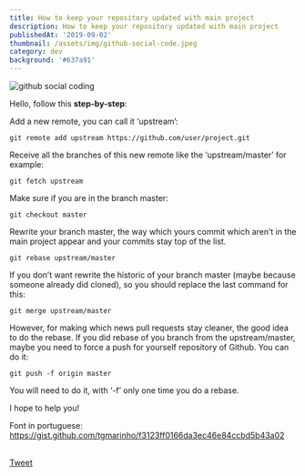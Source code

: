 ```yaml
---
title: How to keep your repository updated with main project
description: How to keep your repository updated with main project
publishedAt: '2019-09-02'
thumbnail: /assets/img/github-social-code.jpeg
category: dev
background: '#637a91'
---
```


![github social coding](/assets/img/github-social-code.jpeg)

Hello, follow this **step-by-step**:

Add a new remote, you can call it ‘upstream’:

```
git remote add upstream https://github.com/user/project.git
```

Receive all the branches of this new remote like the ‘upstream/master’ for example:

```
git fetch upstream
```

Make sure if you are in the branch master:

```
git checkout master
```

Rewrite your branch master, the way which yours commit which aren’t in the main project appear and your commits stay top of the list.

```
git rebase upstream/master
```

If you don’t want rewrite the historic of your branch master (maybe because someone already did cloned), so you should replace the last command for this:

```
git merge upstream/master
```

However, for making which news pull requests stay cleaner, the good idea to do the rebase. If you did rebase of you branch from the upstream/master, maybe you need to force a push for yourself repository of Github. You can do it:

```
git push -f origin master
```

You will need to do it, with ‘-f’ only one time you do a rebase.

I hope to help you!

Font in portuguese: https://gist.github.com/tgmarinho/f3123ff0166da3ec46e84ccbd5b43a02

<section
  style={{
    display: 'flex',
    flexDirection: 'column',
    alignItems: 'center',
    justifyContent: 'center',
  }}
>
  <br />
  <a
    href="https://twitter.com/share?ref_src=twsrc%5Etfw"
    className="twitter-share-button"
    data-show-count="false"
  >
    Tweet
  </a>
</section>
